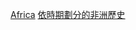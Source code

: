 {{Portal|非洲}}
{{Commons category|Africa by decade}}

[[Category:依年代劃分的大洲|Africa]]
[[Category:依時期劃分的非洲歷史|]]